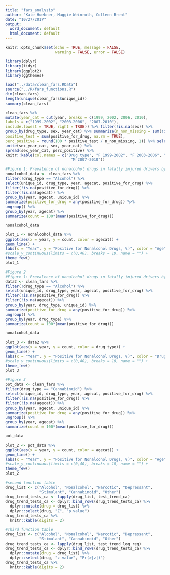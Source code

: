 ```yaml
---
title: "fars_analysis"
author: "Kate Huebner, Maggie Weinroth, Colleen Brent"
date: "10/27/2017"
output:
  word_document: default
  html_document: default
---
```


```r
knitr::opts_chunk$set(echo = TRUE, message = FALSE,
                      warning = FALSE, error = FALSE)
```

```r
library(dplyr) 
library(tidyr) 
library(ggplot2)
library(ggthemes)
```

```r
load("../data/clean_fars.RData") 
source("../R/fars_functions.R")
dim(clean_fars)
length(unique(clean_fars$unique_id))
summary(clean_fars)

```

```r
clean_fars %>%
mutate(year_cat = cut(year, breaks = c(1999, 2002, 2006, 2010),
labels = c("1999-2002", "2003-2006", "2007-2010"),
include.lowest = TRUE, right = TRUE)) %>% filter(!is.na(sex)) %>%
group_by(drug_type, sex, year_cat) %>% summarize(n_non_missing = sum(!is.na(positive_for_drug)),
positive_test = sum(positive_for_drug, na.rm = TRUE),
perc_positive = round(100 * positive_test / n_non_missing, 1)) %>% select(drug_type, sex, year_cat, perc_positive) %>%
unite(sex_year_cat, sex, year_cat) %>%
spread(sex_year_cat, perc_positive) %>%
knitr::kable(col.names = c("Drug type", "F 1999-2002", "F 2003-2006", "F 2007-2010", "M 1999-2002", "M 2003-2006",
                             "M 2007-2010"))
```

```r
#Figure 1: Prevalence of nonalcohol drugs in fatally injured drivers by year and age group
nonalcohol_data <- clean_fars %>%
filter(!drug_type == "Alcohol") %>%
select(unique_id, drug_type, year, agecat, positive_for_drug) %>%
filter(!is.na(positive_for_drug)) %>%
filter(!is.na(agecat)) %>%
group_by(year, agecat, unique_id) %>% 
summarize(positive_for_drug = any(positive_for_drug)) %>% 
ungroup() %>% 
group_by(year, agecat) %>%
summarize(count = 100*(mean(positive_for_drug)))

nonalcohol_data

plot_1 <- nonalcohol_data %>%
ggplot(aes(x = year, y = count, color = agecat)) +
geom_line() +
labs(x = "Year", y = "Positive for Nonalcohol Drugs, %)", color = "Age") +
#scale_y_continuous(limits = c(0,40), breaks = 10, name = "") +
theme_few()
plot_1

```

```r
#Figure 2
#Figure 1: Prevalence of nonalcohol drugs in fatally injured drivers by year and age group
data2 <- clean_fars %>%
filter(!drug_type == "Alcohol") %>%
select(unique_id, drug_type, year, agecat, positive_for_drug) %>%
filter(!is.na(positive_for_drug)) %>%
filter(!is.na(agecat)) %>%
group_by(year, drug_type, unique_id) %>% 
summarize(positive_for_drug = any(positive_for_drug)) %>% 
ungroup() %>% 
group_by(year, drug_type) %>%
summarize(count = 100*(mean(positive_for_drug)))

nonalcohol_data

plot_3 <- data2 %>%
ggplot(aes(x = year, y = count, color = drug_type)) +
geom_line() +
labs(x = "Year", y = "Positive for Nonalcohol Drugs, %)", color = "Drug type") +
#scale_y_continuous(limits = c(0,40), breaks = 10, name = "") +
theme_few()
plot_3
```


```r
#Figure 3
pot_data <- clean_fars %>%
filter(drug_type == "Cannabinoid") %>%
select(unique_id, drug_type, year, agecat, positive_for_drug) %>%
filter(!is.na(positive_for_drug)) %>%
filter(!is.na(agecat)) %>%
group_by(year, agecat, unique_id) %>% 
summarize(positive_for_drug = any(positive_for_drug)) %>% 
ungroup() %>% 
group_by(year, agecat) %>%
summarize(count = 100*(mean(positive_for_drug)))

pot_data

plot_2 <- pot_data %>%
ggplot(aes(x = year, y = count, color = agecat)) +
geom_line() +
labs(x = "Year", y = "Positive for Nonalcohol Drugs, %)", color = "Age") +
#scale_y_continuous(limits = c(0,40), breaks = 10, name = "") +
theme_few()
plot_2
```


```r
#second function table
drug_list <- c("Alcohol", "Nonalcohol", "Narcotic", "Depressant",
               "Stimulant", "Cannabinoid", "Other")
drug_trend_tests_ca <- lapply(drug_list, test_trend_ca)
drug_trend_tests_ca <- dplyr::bind_rows(drug_trend_tests_ca) %>%
  dplyr::mutate(drug = drug_list) %>%
  dplyr::select(drug, "Z", "p.value")
drug_trend_tests_ca %>%
  knitr::kable(digits = 2)
```

```r
#Third function table
drug_list <- c("Alcohol", "Nonalcohol", "Narcotic", "Depressant",
               "Stimulant", "Cannabinoid", "Other")
drug_trend_tests_ca <- lapply(drug_list, test_trend_log_reg)
drug_trend_tests_ca <- dplyr::bind_rows(drug_trend_tests_ca) %>%
  dplyr::mutate(drug = drug_list) %>%
  dplyr::select(drug, "z value", "Pr(>|z|)")
drug_trend_tests_ca %>%
  knitr::kable(digits = 2)

```


